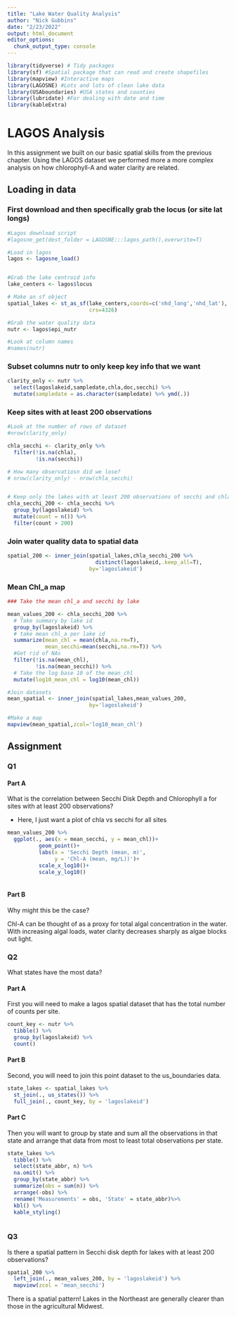 ```yaml
---
title: "Lake Water Quality Analysis"
author: "Nick Gubbins"
date: "2/23/2022"
output: html_document
editor_options: 
  chunk_output_type: console
---
```




```r
library(tidyverse) # Tidy packages
library(sf) #Spatial package that can read and create shapefiles 
library(mapview) #Interactive maps
library(LAGOSNE) #Lots and lots of clean lake data
library(USAboundaries) #USA states and counties
library(lubridate) #For dealing with date and time
library(kableExtra)
```


# LAGOS Analysis

In this assignment we built on our basic spatial skills from the previous chapter.
Using the LAGOS dataset we performed more a more complex analysis on how chlorophyll-A
and water clarity are related. 


## Loading in data


### First download and then specifically grab the locus (or site lat longs)
```r
#Lagos download script
#lagosne_get(dest_folder = LAGOSNE:::lagos_path(),overwrite=T)

#Load in lagos
lagos <- lagosne_load()


#Grab the lake centroid info
lake_centers <- lagos$locus

# Make an sf object 
spatial_lakes <- st_as_sf(lake_centers,coords=c('nhd_long','nhd_lat'),
                          crs=4326)

#Grab the water quality data
nutr <- lagos$epi_nutr

#Look at column names
#names(nutr)
```

### Subset columns nutr to only keep key info that we want


```r
clarity_only <- nutr %>%
  select(lagoslakeid,sampledate,chla,doc,secchi) %>%
  mutate(sampledate = as.character(sampledate) %>% ymd(.))

```


### Keep sites with at least 200 observations 

```r

#Look at the number of rows of dataset
#nrow(clarity_only)

chla_secchi <- clarity_only %>%
  filter(!is.na(chla),
         !is.na(secchi))

# How many observatiosn did we lose?
# nrow(clarity_only) - nrow(chla_secchi)


# Keep only the lakes with at least 200 observations of secchi and chla
chla_secchi_200 <- chla_secchi %>%
  group_by(lagoslakeid) %>%
  mutate(count = n()) %>%
  filter(count > 200)


```


### Join water quality data to spatial data

```r
spatial_200 <- inner_join(spatial_lakes,chla_secchi_200 %>%
                            distinct(lagoslakeid,.keep_all=T),
                          by='lagoslakeid')


```

### Mean Chl_a map

```r
### Take the mean chl_a and secchi by lake

mean_values_200 <- chla_secchi_200 %>%
  # Take summary by lake id
  group_by(lagoslakeid) %>%
  # take mean chl_a per lake id
  summarize(mean_chl = mean(chla,na.rm=T),
            mean_secchi=mean(secchi,na.rm=T)) %>%
  #Get rid of NAs
  filter(!is.na(mean_chl),
         !is.na(mean_secchi)) %>%
  # Take the log base 10 of the mean_chl
  mutate(log10_mean_chl = log10(mean_chl))

#Join datasets
mean_spatial <- inner_join(spatial_lakes,mean_values_200,
                          by='lagoslakeid') 

#Make a map
mapview(mean_spatial,zcol='log10_mean_chl')
```


## Assignment

### Q1 

#### Part A

What is the correlation between Secchi Disk Depth and Chlorophyll a for
sites with at least 200 observations?

- Here, I just want a plot of chla vs secchi for all sites 

```r
mean_values_200 %>%
  ggplot(., aes(x = mean_secchi, y = mean_chl))+
          geom_point()+
          labs(x = 'Secchi Depth (mean, m)',
               y = 'Chl-A (mean, mg/L))')+
          scale_x_log10()+
          scale_y_log10()
        
```

#### Part B

Why might this be the case? 

Chl-A can be thought of as a proxy for total algal concentration in the water.
With increasing algal loads, water clarity decreases sharply as algae blocks out light.


### Q2

What states have the most data? 

#### Part A

First you will need to make a lagos spatial dataset that has the total 
number of counts per site.

```r
count_key <- nutr %>% 
  tibble() %>%
  group_by(lagoslakeid) %>%
  count()
```


#### Part B

Second, you will need to join this point dataset to the us_boundaries 
data. 

```r
state_lakes <- spatial_lakes %>%
  st_join(., us_states()) %>%
  full_join(., count_key, by = 'lagoslakeid')
```


#### Part C 

Then you will want to group by state and sum all the observations in that
state and arrange that data from most to least total observations per state. 

```r
state_lakes %>%
  tibble() %>%
  select(state_abbr, n) %>%
  na.omit() %>%
  group_by(state_abbr) %>%
  summarize(obs = sum(n)) %>%
  arrange(-obs) %>%
  rename('Measurements' = obs, 'State' = state_abbr)%>%
  kbl() %>%
  kable_styling()
  
```

### Q3

Is there a spatial pattern in Secchi disk depth for lakes with at least 200 
observations?

```r
spatial_200 %>%
  left_join(., mean_values_200, by = 'lagoslakeid') %>%
  mapview(zcol = 'mean_secchi') 

```

There is a spatial pattern! Lakes in the Northeast are generally clearer than
those in the agricultural Midwest. 

